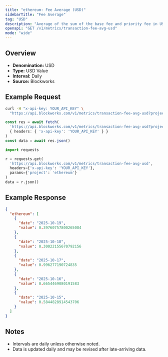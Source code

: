 ```yaml
---
title: "ethereum: Fee Average (USD)"
sidebarTitle: "Fee Average"
tag: "USD"
description: "Average of the sum of the base fee and priority fee in USD that day"
openapi: "GET /v1/metrics/transaction-fee-avg-usd"
mode: "wide"
---
```


## Overview

- **Denomination:** USD
- **Type:** USD Value
- **Interval:** Daily
- **Source:** Blockworks

## Example Request

<CodeGroup>

```bash cURL
curl -H "x-api-key: YOUR_API_KEY" \
  "https://api.blockworks.com/v1/metrics/transaction-fee-avg-usd?project=ethereum"
```

```typescript TypeScript
const res = await fetch(
  'https://api.blockworks.com/v1/metrics/transaction-fee-avg-usd?project=ethereum',
  { headers: { 'x-api-key': 'YOUR_API_KEY' } }
)
const data = await res.json()
```

```python Python
import requests

r = requests.get(
  'https://api.blockworks.com/v1/metrics/transaction-fee-avg-usd',
  headers={'x-api-key': 'YOUR_API_KEY'},
  params={'project': 'ethereum'}
)
data = r.json()
```

</CodeGroup>

## Example Response

```json
{
  "ethereum": [
    {
      "date": "2025-10-19",
      "value": 0.39760757800265084
    },
    {
      "date": "2025-10-18",
      "value": 0.30022155670792156
    },
    {
      "date": "2025-10-17",
      "value": 0.996277190724835
    },
    {
      "date": "2025-10-16",
      "value": 0.6654469080191583
    },
    {
      "date": "2025-10-15",
      "value": 0.5844828914543706
    }
  ]
}
```

## Notes
- Intervals are daily unless otherwise noted.
- Data is updated daily and may be revised after late-arriving data.